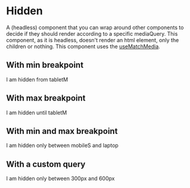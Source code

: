
<Meta title="Headless/Hidden" component={Hidden} />

# Hidden

A (headless) component that you can wrap around other components to decide if they should render according to a specific mediaQuery. This component, as it is headless, doesn't render an html element, only the children or nothing.
This component uses the [useMatchMedia](https://github.com/Amsterdam/amsterdam-styled-components/tree/main/packages/asc-ui/src/utils/hooks/useMatchMedia.ts).

## With min breakpoint

<Preview>
  <Story name="With min breakpoint">
    <Fragment>
      <Hidden minBreakpoint="tabletM">I am hidden from tabletM</Hidden>
    </Fragment>
  </Story>
</Preview>

## With max breakpoint

<Preview>
  <Story name="With max breakpoint">
    <Fragment>
      <Hidden maxBreakpoint="tabletM">I am hidden until tabletM</Hidden>
    </Fragment>
  </Story>
</Preview>

## With min and max breakpoint

<Preview>
  <Story name="With min and max breakpoint">
    <Fragment>
      <Hidden minBreakpoint="mobileS" maxBreakpoint="laptop">
        I am hidden only between mobileS and laptop
      </Hidden>
    </Fragment>
  </Story>
</Preview>

## With a custom query

<Preview>
  <Story name="With a custom query">
    <Fragment>
      <Hidden query="(min-width: 300px) and (max-width: 600px)">
        I am hidden only between 300px and 600px
      </Hidden>
    </Fragment>
  </Story>
</Preview>
